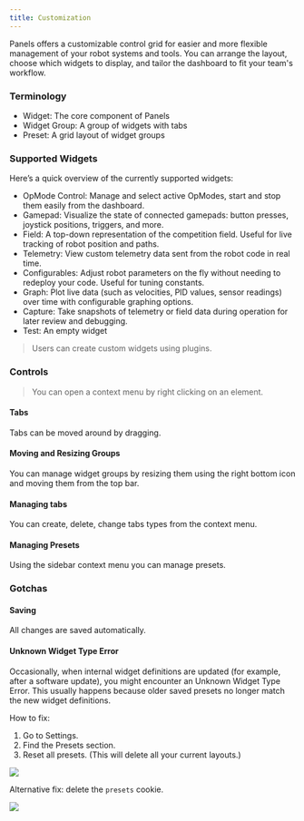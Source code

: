 ```yaml
---
title: Customization
---
```


Panels offers a customizable control grid for easier and more flexible management of your robot systems and tools.
You can arrange the layout, choose which widgets to display, and tailor the dashboard to fit your team's workflow.

### Terminology
- Widget: The core component of Panels
- Widget Group: A group of widgets with tabs
- Preset:  A grid layout of widget groups

### Supported Widgets

Here’s a quick overview of the currently supported widgets:

- OpMode Control: Manage and select active OpModes, start and stop them easily from the dashboard.
- Gamepad: Visualize the state of connected gamepads: button presses, joystick positions, triggers, and more.
- Field: A top-down representation of the competition field. Useful for live tracking of robot position and paths.
- Telemetry: View custom telemetry data sent from the robot code in real time.
- Configurables: Adjust robot parameters on the fly without needing to redeploy your code. Useful for tuning constants.
- Graph: Plot live data (such as velocities, PID values, sensor readings) over time with configurable graphing options.
- Capture: Take snapshots of telemetry or field data during operation for later review and debugging.
- Test: An empty widget 

> Users can create custom widgets using plugins.

### Controls

> You can open a context menu by right clicking on an element.

#### Tabs
Tabs can be moved around by dragging.


<AutoplayVideo src="/docs/custom_tabs.mp4" />

#### Moving and Resizing Groups
You can manage widget groups by resizing them using the right bottom icon and moving them from the top bar.

<AutoplayVideo src="/docs/custom_groups.mp4" />

#### Managing tabs
You can create, delete, change tabs types from the context menu.

<AutoplayVideo src="/docs/custom_tabs_new.mp4" />

#### Managing Presets
Using the sidebar context menu you can manage presets.

<AutoplayVideo src="/docs/custom_presets.mp4" />

### Gotchas

#### Saving
All changes are saved automatically.

#### Unknown Widget Type Error
Occasionally, when internal widget definitions are updated (for example, after a software update), you might encounter an Unknown Widget Type Error.
This usually happens because older saved presets no longer match the new widget definitions.

How to fix:
1. Go to Settings.
2. Find the Presets section.
3. Reset all presets. (This will delete all your current layouts.)

<img src="/docs/customization_ids.png"/>

Alternative fix: delete the `presets` cookie.

<img src="/docs/cookies.png"/>
